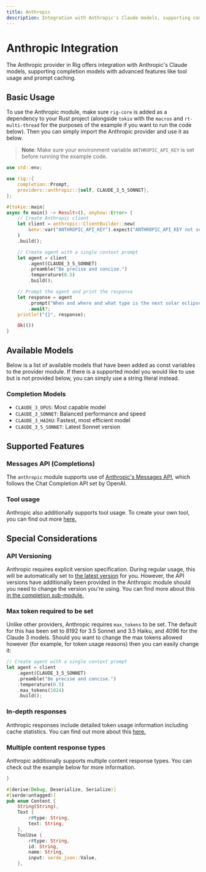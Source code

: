 ```yaml
---
title: Anthropic
description: Integration with Anthropic's Claude models, supporting completion models with advanced features like tool usage and prompt caching.
---
```



# Anthropic Integration

The Anthropic provider in Rig offers integration with Anthropic's Claude models, supporting completion models with advanced features like tool usage and prompt caching.

## Basic Usage
To use the Anthropic module, make sure `rig-core` is added as a dependency to your Rust project (alongside `tokio` with the `macros` and `rt-multi-thread` for the purposes of the example if you want to run the code below). Then you can simply import the Anthropic provider and use it as below.

> **Note**: Make sure your environment variable `ANTHROPIC_API_KEY` is set before running the example code.

```rust
use std::env;

use rig::{
    completion::Prompt,
    providers::anthropic::{self, CLAUDE_3_5_SONNET},
};

#[tokio::main]
async fn main() -> Result<(), anyhow::Error> {
    // Create Anthropic client
    let client = anthropic::ClientBuilder::new(
        &env::var("ANTHROPIC_API_KEY").expect("ANTHROPIC_API_KEY not set"),
    )
    .build();

    // Create agent with a single context prompt
    let agent = client
        .agent(CLAUDE_3_5_SONNET)
        .preamble("Be precise and concise.")
        .temperature(0.5)
        .build();

    // Prompt the agent and print the response
    let response = agent
        .prompt("When and where and what type is the next solar eclipse?")
        .await?;
    println!("{}", response);

    Ok(())
}
```

## Available Models
Below is a list of available models that have been added as const variables to the provider module. If there is a supported model you would like to use but is not provided below, you can simply use a string literal instead.

### Completion Models
- `CLAUDE_3_OPUS`: Most capable model
- `CLAUDE_3_SONNET`: Balanced performance and speed
- `CLAUDE_3_HAIKU`: Fastest, most efficient model
- `CLAUDE_3_5_SONNET`: Latest Sonnet version

## Supported Features

### Messages API (Completions)
The `anthropic` module supports use of [Anthropic's Messages API](https://docs.anthropic.com/en/api/messages), which follows the Chat Completion API set by OpenAI.

### Tool usage
Anthropic also additionally supports tool usage. To create your own tool, you can find out more [here.](/docs/4_concepts/2_tools)


## Special Considerations

### API Versioning
Anthropic requires explicit version specification. During regular usage, this will be automatically set to [the latest version](https://github.com/0xPlaygrounds/rig/blob/main/rig-core/src/providers/anthropic/client.rs#L35) for you. However, the API versions have additionally been provided in the Anthropic module should you need to change the version you're using. You can find more about this [in the completion sub-module.](https://github.com/0xPlaygrounds/rig/blob/main/rig-core/src/providers/anthropic/completion.rs#L35)


### Max token required to be set
Unlike other providers, Anthropic requires `max_tokens` to be set. The default for this has been set to 8192 for 3.5 Sonnet and 3.5 Haiku, and 4096 for the Claude 3 models. Should you want to change the max tokens allowed however (for example, for token usage reasons) then you can easily change it:

```rust
// Create agent with a single context prompt
let agent = client
    .agent(CLAUDE_3_5_SONNET)
    .preamble("Be precise and concise.")
    .temperature(0.5)
	.max_tokens(1024)
    .build();
```

### In-depth responses
Anthropic responses include detailed token usage information including cache statistics. You can find out more about this [here.](https://github.com/0xPlaygrounds/rig/blob/main/rig-core/src/providers/anthropic/completion.rs#L64)


### Multiple content response types
Anthropic additionally supports multiple content response types. You can check out the example below for more information.

```rust filename="rig-core/src/providers/anthropic/completion.rs [43:58]"
}

#[derive(Debug, Deserialize, Serialize)]
#[serde(untagged)]
pub enum Content {
    String(String),
    Text {
        r#type: String,
        text: String,
    },
    ToolUse {
        r#type: String,
        id: String,
        name: String,
        input: serde_json::Value,
    },
```

<br />

<Cards>
<Cards.Card title="Anthropic API Reference" href="https://docs.anthropic.com/en/api/getting-started"/>
<Cards.Card title="API Reference (docs.rs)" href="https://docs.rs/rig-core/latest/rig/providers/anthropic/index.html"/>
</Cards>
